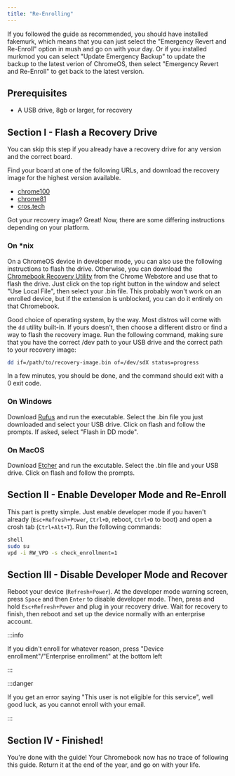```yaml
---
title: "Re-Enrolling"
---
```



If you followed the guide as recommended, you should have installed fakemurk, which means that you can just select the "Emergency Revert and Re-Enroll" option in mush and go on with your day. Or if you installed murkmod you can select "Update Emergency Backup" to update the backup to the latest verion of ChromeOS, then select "Emergency Revert and Re-Enroll" to get back to the latest version.

## Prerequisites

- A USB drive, 8gb or larger, for recovery

## Section I - Flash a Recovery Drive

You can skip this step if you already have a recovery drive for any version and the correct board.

Find your board at one of the following URLs, and download the recovery image for the highest version available.

- [chrome100](https://chrome100.dev/)
- [chrome81](https://rainestorme.github.io/chrome81/)
- [cros.tech](https://cros.tech/)

Got your recovery image? Great! Now, there are some differing instructions depending on your platform.

### On *nix

On a ChromeOS device in developer mode, you can also use the following instructions to flash the drive. Otherwise, you can download the [Chromebook Recovery Utility](https://chromewebstore.google.com/detail/chromebook-recovery-utili/pocpnlppkickgojjlmhdmidojbmbodfm) from the Chrome Webstore and use that to flash the drive. Just click on the top right button in the window and select "Use Local File", then select your .bin file. This probably won't work on an enrolled device, but if the extension is unblocked, you can do it entirely on that Chromebook.

Good choice of operating system, by the way. Most distros will come with the `dd` utility built-in. If yours doesn't, then choose a different distro or find a way to flash the recovery image. Run the following command, making sure that you have the correct /dev path to your USB drive and the correct path to your recovery image:

```sh
dd if=/path/to/recovery-image.bin of=/dev/sdX status=progress
```

In a few minutes, you should be done, and the command should exit with a 0 exit code.

### On Windows

Download [Rufus](https://rufus.ie/) and run the executable. Select the .bin file you just downloaded and select your USB drive. Click on flash and follow the prompts. If asked, select "Flash in DD mode".

### On MacOS

Download [Etcher](https://www.balena.io/etcher) and run the excutable. Select the .bin file and your USB drive. Click on flash and follow the prompts.

## Section II - Enable Developer Mode and Re-Enroll

This part is pretty simple. Just enable developer mode if you haven't already (`Esc+Refresh+Power`, `Ctrl+D`, reboot, `Ctrl+D` to boot) and open a crosh tab (`Ctrl+Alt+T`). Run the following commands:

```sh
shell
sudo su
vpd -i RW_VPD -s check_enrollment=1
```

## Section III - Disable Developer Mode and Recover

Reboot your device (`Refresh+Power`). At the developer mode warning screen, press `Space` and then `Enter` to disable developer mode. Then, press and hold `Esc+Refresh+Power` and plug in your recovery drive. Wait for recovery to finish, then reboot and set up the device normally with an enterprise account.

:::info

If you didn't enroll for whatever reason, press "Device enrollment"/"Enterprise enrollment" at the bottom left

:::

:::danger

If you get an error saying "This user is not eligible for this service", well good luck, as you cannot enroll with your email.

:::

## Section IV - Finished!

You're done with the guide! Your Chromebook now has no trace of following this guide. Return it at the end of the year, and go on with your life.
